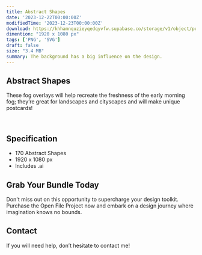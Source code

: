 ```yaml
---
title: Abstract Shapes
date: '2023-12-22T00:00:00Z'
modifiedTime: '2023-12-23T00:00:00Z'
download: https://khhamnquzieyqedqyvfw.supabase.co/storage/v1/object/public/Assets/abstract-shapes/Abstract%20Shapes.ai
dimention: "1920 x 1080 px"
tags: ['PNG', 'SVG']
draft: false
size: "3.4 MB"
summary: The background has a big influence on the design.
---
```


## Abstract Shapes

These fog overlays will help recreate the freshness of the early morning fog; they’re great for landscapes and cityscapes and will make unique postcards!

<Image
  src='https://khhamnquzieyqedqyvfw.supabase.co/storage/v1/object/public/Assets/abstract-shapes/1.png'
  width={1280}
  height={720}
  alt=''
/>
<Image
  src='https://khhamnquzieyqedqyvfw.supabase.co/storage/v1/object/public/Assets/abstract-shapes/2.png'
  width={1280}
  height={720}
  alt=''
/>
<Image
  src='https://khhamnquzieyqedqyvfw.supabase.co/storage/v1/object/public/Assets/abstract-shapes/1.svg'
  width={1280}
  height={720}
  alt=''
/>

## Specification

- 170 Abstract Shapes
- 1920 x 1080 px
- Includes .ai


## Grab Your Bundle Today

Don't miss out on this opportunity to supercharge your design toolkit. Purchase the Open File Project now and embark on a design journey where imagination knows no bounds.

## Contact

If you will need help, don’t hesitate to contact me!
